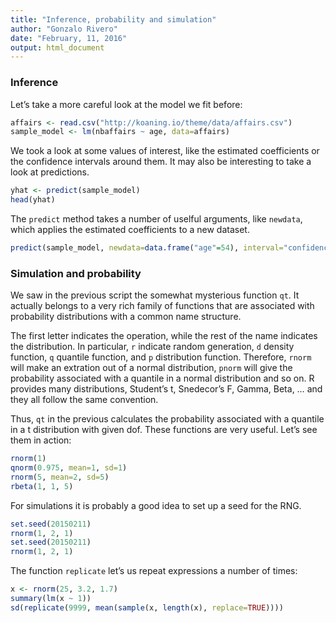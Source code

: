 ```yaml
---
title: "Inference, probability and simulation"
author: "Gonzalo Rivero"
date: "February, 11, 2016"
output: html_document
---
```


### Inference

Let's take a more careful look at the model we fit before:

```r
affairs <- read.csv("http://koaning.io/theme/data/affairs.csv")
sample_model <- lm(nbaffairs ~ age, data=affairs)
```

We took a look at some values of interest, like the estimated coefficients or the confidence intervals around them. It may also be interesting to take a look at predictions. 

```r
yhat <- predict(sample_model)
head(yhat)
```
The `predict` method takes a number of uselful arguments, like `newdata`, which applies the estimated coefficients to a new dataset. 

```r
predict(sample_model, newdata=data.frame("age"=54), interval="confidence")
``` 

### Simulation and probability
We saw in the previous script the somewhat mysterious function `qt`. It actually
belongs to a very rich family of functions that are associated with probability
distributions with a common name structure. 

The first letter indicates the operation, while the rest of the name indicates
the distribution. In particular, `r` indicate random generation, `d` density
function, `q` quantile function, and `p` distribution function. Therefore, `rnorm`
will make an extration out of a normal distribution, `pnorm` will give the
probability associated with a quantile in a normal distribution and so on. R
provides many distributions, Student's t, Snedecor's F, Gamma, Beta, ... and
they all follow the same convention.

Thus, `qt` in the previous calculates the probability associated with a quantile
in a t distribution with given dof. These functions are very useful. Let's see
them in action:

```r
rnorm(1)
qnorm(0.975, mean=1, sd=1)
rnorm(5, mean=2, sd=5)
rbeta(1, 1, 5)
```
For simulations it is probably a good idea to set up a seed for the RNG.

```r
set.seed(20150211)
rnorm(1, 2, 1)
set.seed(20150211)
rnorm(1, 2, 1) 
```

The function `replicate` let's us repeat expressions a number of times:

```r
x <- rnorm(25, 3.2, 1.7)
summary(lm(x ~ 1))
sd(replicate(9999, mean(sample(x, length(x), replace=TRUE))))
```
